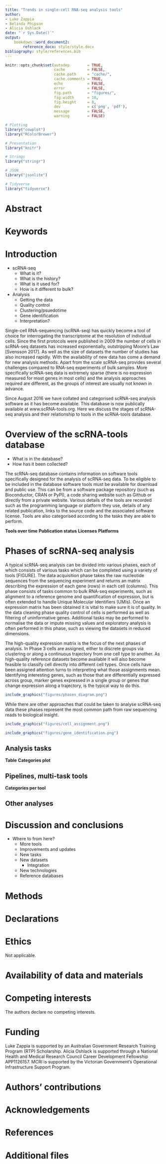 ```yaml
---
title: "Trends in single-cell RNA-seq analysis tools"
author:
- Luke Zappia 
- Belinda Phipson
- Alicia Oshlack
date: "`r Sys.Date()`"
output: 
    bookdown::word_document2:
        reference_docx: style/style.docx
bibliography: style/references.bib
---
```


```r
knitr::opts_chunk$set(autodep        = TRUE,
                      cache          = FALSE,
                      cache.path     = "cache/",
                      cache.comments = TRUE,
                      echo           = FALSE,
                      error          = FALSE,
                      fig.path       = "figures/",
                      fig.width      = 10,
                      fig.height     = 8,
                      dev            = c('png', 'pdf'),
                      message        = FALSE,
                      warning        = FALSE)
```

```r
# Plotting
library("cowplot")
library("RColorBrewer")

# Presentation
library("knitr")

# Strings
library("stringr")

# JSON
library("jsonlite")

# Tidyverse
library("tidyverse")
```

# Abstract

# Keywords

# Introduction

* scRNA-seq
    * What is it?
    * What is the history?
    * What is it used for?
    * How is it different to bulk?
* Analysis
    * Getting the data
    * Quality control
    * Clustering/psuedotime
    * Gene identification
    * Interpretation?

Single-cell RNA-sequencing (scRNA-seq) has quickly become a tool of choice for 
interrogating the transcriptome at the resolution of individual cells. Since the
first protocols were published in 2009 the number of cells in scRNA-seq datasets
has increased exponentially, outstripping Moore’s Law [Svensson 2017]. As well 
as the size of datasets the number of studies has also increased rapidly. With 
the availability of new data has come a demand for new analysis methods. Apart 
from the scale scRNA-seq provides several challenges compared to RNA-seq 
experiments of bulk samples. More specifically scRNA-seq data is extremely 
sparse (there is no expression measured for most genes in most cells) and the 
analysis approaches required are different, as the groups of interest are 
usually not known in advance.

Since August 2016 we have collated and categorised scRNA-seq analysis software 
as it has become available. This database is now publically available at 
www.scRNA-tools.org. Here we discuss the stages of scRNA-seq analysis and their 
relationship to tools in the scRNA-tools database.

# Overview of the scRNA-tools database

* What is in the database?
* How has it been collected?

The scRNA-seq database contains information on software tools specifically
designed for the analysis of scRNA-seq data. To be eligible to be included in
the database software tools must be available for download and public use. This
can be from a software package repository (such as Bioconductor, CRAN or PyPI),
a code sharing website such as Github or directly from a private website.
Various details of the tools are recorded such as the programming language or
platform they use, details of any related publication, links to the source code
and the associated software license. Tools are also categorised according to the
tasks they are able to perform.

**Tools over time**
**Publication status**
**Licenses**
**Platforms**

# Phases of scRNA-seq analysis

A typical scRNA-seq analysis can be divided into various phases, each of which 
consists of various tasks which can be completed using a variety of tools 
[FIGURE]. The data acquisition phase takes the raw nucleotide sequences from the
sequencing experiment and returns an matrix describing the expression of each 
gene (rows) in each cell (columns). This phase consists of tasks common to bulk 
RNA-seq experiments, such as alignment to a reference genome and quantification 
of expression, but is often extended to handle Unique Molecular Identifiers 
(UMIs). Once an expression matrix has been obtained it is vital to make sure it 
is of quality. In the data cleaning phase quality control of cells is performed 
as well as filtering of uninformative genes. Additional tasks may be performed 
to normalise the data or impute missing values and exploratory analysis is often
performed in this phase, such as viewing the datasets in reduced dimensions.

The high-quality expression matrix is the focus of the next phases of analysis. 
In Phase 3 cells are assigned, either to discrete groups via clustering or along
a continuous trajectory from one cell type to another. As high-quality reference
datasets become available it will also become feasible to classify cell directly
into different cell types. Once cells have been assigned attention turns to 
interpreting what those assignments mean. Identifying interesting genes, such as
those that are differentially expressed across group, marker genes expressed in 
a single group or genes that change expression along a trajectory, is the 
typical way to do this.

```r
include_graphics("figures/phases_diagram.png")
```

While there are other approaches that could be taken to analyse scRNA-seq data
these phases represent the most common path from raw sequencing reads to
biological insight.

```r
include_graphics("figures/cell_assignment.png")
```

```r
include_graphics("figures/gene_identification.png")
```

## Analysis tasks

**Table**
**Categories plot**

## Pipelines, multi-task tools

**Categories per tool**

## Other analyses

# Discussion and conclusions

* Where to from here?
    * More tools
    * Improvements and updates
    * New tasks
    * New datasets
        * Integration
    * New technologies
    * Reference databases
    
# Methods

# Declarations

# Ethics

Not applicable.

# Availability of data and materials

# Competing interests

The authors declare no competing interests.

# Funding

Luke Zappia is supported by an Australian Government Research Training Program
(RTP) Scholarship. Alicia Oshlack is supported through a National Health and
Medical Research Council Career Development Fellowship APP1126157. MCRI is
supported by the Victorian Government's Operational Infrastructure Support
Program.

# Authors' contributions

# Acknowledgements

# References

# Additional files

